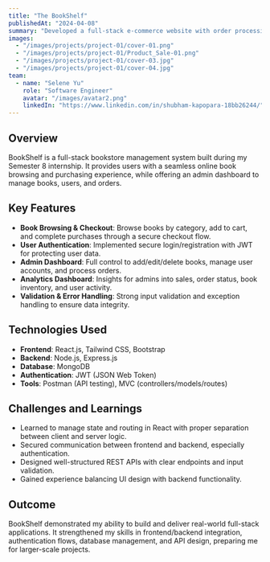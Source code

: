 ---
title: "The BookShelf"
publishedAt: "2024-04-08"
summary: "Developed a full-stack e-commerce website with order processing, payments, stock, and account management features."
images:
  - "/images/projects/project-01/cover-01.png"
  - "/images/projects/project-01/Product_Sale-01.png"
  - "/images/projects/project-01/cover-03.jpg"
  - "/images/projects/project-01/cover-04.jpg"
team:
  - name: "Selene Yu"
    role: "Software Engineer"
    avatar: "/images/avatar2.png"
    linkedIn: "https://www.linkedin.com/in/shubham-kapopara-18bb26244/"
---

## Overview

BookShelf is a full-stack bookstore management system built during my Semester 8 internship. It provides users with a seamless online book browsing and purchasing experience, while offering an admin dashboard to manage books, users, and orders.

## Key Features

- **Book Browsing & Checkout**: Browse books by category, add to cart, and complete purchases through a secure checkout flow.  
- **User Authentication**: Implemented secure login/registration with JWT for protecting user data.  
- **Admin Dashboard**: Full control to add/edit/delete books, manage user accounts, and process orders.  
- **Analytics Dashboard**: Insights for admins into sales, order status, book inventory, and user activity.  
- **Validation & Error Handling**: Strong input validation and exception handling to ensure data integrity.  

## Technologies Used

- **Frontend**: React.js, Tailwind CSS, Bootstrap  
- **Backend**: Node.js, Express.js  
- **Database**: MongoDB  
- **Authentication**: JWT (JSON Web Token)  
- **Tools**: Postman (API testing), MVC (controllers/models/routes)  

## Challenges and Learnings

- Learned to manage state and routing in React with proper separation between client and server logic.  
- Secured communication between frontend and backend, especially authentication.  
- Designed well-structured REST APIs with clear endpoints and input validation.  
- Gained experience balancing UI design with backend functionality.  

## Outcome

BookShelf demonstrated my ability to build and deliver real-world full-stack applications. It strengthened my skills in frontend/backend integration, authentication flows, database management, and API design, preparing me for larger-scale projects.  

